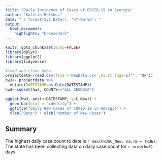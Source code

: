 ```yaml
---
title: "Daily Incidence of Cases of COVID-19 in Georgia"
author: "Katelin Reishus"
date: "`r format(Sys.Date(), '%Y-%m-%d')`"
output: 
  html_document:
    highlights: "breezedark"
---
```

<!-- Supress code chunks
-->
```r
knitr::opts_chunk$set(echo=FALSE)
library(dplyr)
library(ggplot2)
library(tidyverse)
```
```r
#load and clean data
projectdata<-read.csv(file ='RawData.csv',na.strings=c("", "NA"))
hw3<- projectdata %>%
  mutate(DATESTAMP=as.Date(DATESTAMP))
hw3<-subset(hw3, COUNTY=="ALL GEORGIA")
```
```r
ggplot(hw3, aes(x=DATESTAMP, y=C_New)) + 
  geom_bar(stat = "identity") +
  ggtitle("Daily New Cases of COVID-19 in Georgia") +
  xlab("Date") + ylab("Number of New Cases")
```

## Summary

The highest daily case count to date is `r max(hw3$C_New, na.rm = TRUE)`. The state has been collecting data on daily case count for `r nrow(hw3)` days. 

<!--
Render html file Rscript -e "rmarkdown::render('ReishusProjectRender.Rmd')"

Participation grades:
Andrea Cool: 1
Anqi Dai: 1
-->
